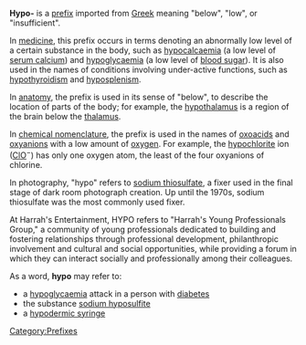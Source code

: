 {{wiktionary|hypo-}}
'''Hypo-''' is a [[prefix (linguistics)|prefix]] imported from [[Greek_and_latin_roots|Greek]] meaning "below", "low", or "insufficient".

In [[medicine]], this prefix occurs in terms denoting an abnormally low level of a certain substance in the body,
such as [[hypocalcaemia]] (a low level of [[Calcium metabolism|serum calcium]]) and [[hypoglycaemia]] (a low level of [[blood sugar]]).  It is also used in the names of conditions involving under-active functions, such as [[hypothyroidism]] and [[hyposplenism]].

In [[anatomy]], the prefix is used in its sense of "below", to describe the location of parts of the body; for example, the [[hypothalamus]] is a region of the brain below the [[thalamus]].

In [[IUPAC nomenclature of inorganic chemistry|chemical nomenclature]], the prefix is used in the names of [[oxoacid]]s and [[oxyanion]]s with a low amount of [[oxygen]].  For example, the [[hypochlorite]] ion ([[Chlorine|Cl]][[Oxygen|O]]<sup>&minus;</sup>) has only one oxygen atom, the least of the four oxyanions of chlorine.

In photography, "hypo" refers to [[sodium thiosulfate]], a fixer used in the final stage of dark room photograph creation. Up until the 1970s, sodium thiosulfate was the most commonly used fixer.

At Harrah's Entertainment, HYPO refers to "Harrah's Young Professionals Group," a community of young professionals dedicated to building and fostering relationships through professional development, philanthropic involvement and cultural and social opportunities, while providing a forum in which they can interact socially and professionally among their colleagues. 

As a word, '''hypo''' may refer to:
*a [[hypoglycaemia]] attack in a person with [[diabetes]]
*the substance [[sodium hyposulfite]]
*a [[hypodermic syringe]]

[[Category:Prefixes]]